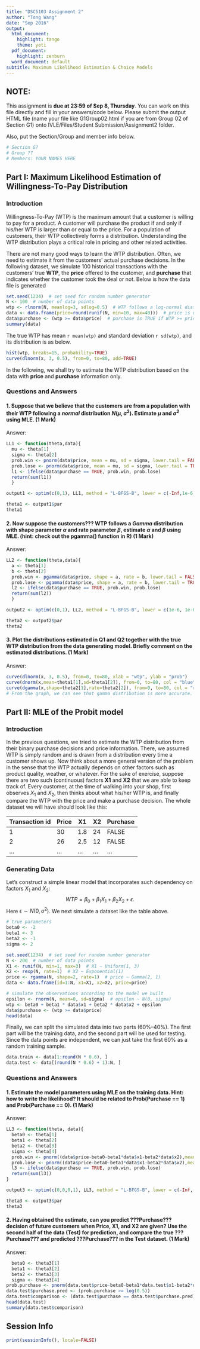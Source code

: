 ```yaml
---
title: "DSC5103 Assignment 2"
author: "Tong Wang"
date: "Sep 2016"
output:
  html_document:
    highlight: tango
    theme: yeti
  pdf_document:
    highlight: zenburn
  word_document: default
subtitle: Maximum Likelihood Estimation & Choice Models
---
```

<!--
comments must be put in an HTML comment form
-->

## NOTE:
This assignment is **due at 23:59 of Sep 8, Thursday**. You can work on this file directly and fill in your answers/code below. Please submit the output HTML file (name your file like G1Group02.html if you are from Group 02 of Section G1) onto IVLE/Files/Student Submission/Assignment2 folder.

Also, put the Section/Group and member info below.
```r
# Section G?
# Group ??
# Members: YOUR NAMES HERE
```


## Part I: Maximum Likelihood Estimation of Willingness-To-Pay Distribution
### Introduction
Willingness-To-Pay (WTP) is the maximum amount that a customer is willing to pay for a product. A customer will purchase the product if and only if his/her WTP is larger than or equal to the price. For a population of customers, their WTP collectively forms a distribution. Understanding the WTP distribution plays a critical role in pricing and other related activities.

There are not many good ways to learn the WTP distribution. Often, we need to estimate it from the customers' actual purchase decisions. In the following dataset, we simulate 100 historical transactions with the customers' true **WTP**, the **price** offered to the customer, and **purchase** that indicates whether the customer took the deal or not. Below is how the data file is generated

```r
set.seed(1234)  # set seed for random number generator
N <- 100  # number of data points
wtp <- rlnorm(N, meanlog=3, sdlog=0.5)  # WTP follows a log-normal distribution with (3, 0.5)
data <- data.frame(price=round(runif(N, min=10, max=40)))  # price is uniform[10, 40], rounded to integers
data$purchase <- (wtp >= data$price)  # purchase is TRUE if WTP >= price
summary(data)
```

The true WTP has mean `r mean(wtp)` and standard deviation `r sd(wtp)`, and its distribution is as below.
```r
hist(wtp, breaks=15, probability=TRUE)
curve(dlnorm(x, 3, 0.5), from=0, to=80, add=TRUE)
```

In the following, we shall try to estimate the WTP distribution based on the data with **price** and **purchase** information only.

### Questions and Answers

#### 1. Suppose that we believe that the customers are from a population with their WTP following a *normal* distribution $N(\mu, \sigma^2)$. Estimate $\mu$ and $\sigma^2$ using MLE. (1 Mark)

Answer: 

```r
LL1 <- function(theta,data){
  mu <- theta[1]
  sigma <- theta[2]
  prob.win <- pnorm(data$price, mean = mu, sd = sigma, lower.tail = FALSE, log.p = TRUE)
  prob.lose <- pnorm(data$price, mean = mu, sd = sigma, lower.tail = TRUE, log.p = TRUE)
  l1 <- ifelse(data$purchase == TRUE, prob.win, prob.lose)
  return(sum(l1))
  }

output1 <- optim(c(0,1), LL1, method = "L-BFGS-B", lower = c(-Inf,1e-6), upper = c(Inf, Inf), control=list(fnscale=-1), data=data)

theta1 <- output1$par
theta1
```



#### 2. Now suppose the customers??? WTP follows a *Gamma* distribution with shape parameter $\alpha$ and rate parameter $\beta$, estimate $\alpha$ and $\beta$ using MLE. (hint: check out the pgamma() function in R) (1 Mark)

Answer: 

```r
LL2 <- function(theta,data){
  a <- theta[1]
  b <- theta[2]
  prob.win <- pgamma(data$price, shape = a, rate = b, lower.tail = FALSE, log.p = TRUE)
  prob.lose <- pgamma(data$price, shape = a, rate = b, lower.tail = TRUE, log.p = TRUE)
  l2 <- ifelse(data$purchase == TRUE, prob.win, prob.lose)
  return(sum(l2))
  }

output2 <- optim(c(0,1), LL2, method = "L-BFGS-B", lower = c(1e-6, 1e-6), upper = c(Inf, Inf), control=list(fnscale=-1), data=data)

theta2 <- output2$par
theta2

```



#### 3. Plot the distributions estimated in Q1 and Q2 together with the true WTP distribution from the data generating model. Briefly comment on the estimated distributions. (1 Mark)

Answer: 

```r
curve(dlnorm(x, 3, 0.5), from=0, to=80, xlab = "wtp", ylab = "prob")
curve(dnorm(x,mean=theta1[1],sd=theta1[2]), from=0, to=80, col = "blue", add= TRUE)
curve(dgamma(x,shape=theta2[1],rate=theta2[2]), from=0, to=80, col = "red", add= TRUE)
# From the graph, we can see that gamma distribution is more accurate.
```



## Part II: MLE of the Probit model
### Introduction
In the previous questions, we tried to estimate the WTP distribution from their binary purchase decisions and price information. There, we assumed WTP is simply random and is drawn from a distribution every time a customer shows up. Now think about a more general version of the problem in the sense that the WTP actually depends on other factors such as product quality, weather, or whatever. For the sake of exercise, suppose there are two such (continuous) factors **X1** and **X2** that we are able to keep track of. Every customer, at the time of walking into your shop, first observes $X_1$ and $X_2$, then thinks about what his/her WTP is, and finally compare the WTP with the price and make a purchase decision. The whole dataset we will have should look like this:

| Transaction id | Price | X1 | X2 | Purchase |
|---|---|---|---|---|
| 1 | 30 | 1.8 | 24 | FALSE |
| 2 | 26 | 2.5 | 12 | FALSE |
| ... | ... | ... | ... | ... |

### Generating Data
Let's construct a simple linear model that incorporates such dependency on factors $X_1$ and $X_2$:
$$WTP = \beta_0 + \beta_1 X_1 + \beta_2 X_2 + \epsilon.$$ 
Here $\epsilon \sim N(0, \sigma^2)$. We next simulate a dataset like the table above.

```r
# true parameters
beta0 <- -2
beta1 <- 3
beta2 <- -1
sigma <- 2

set.seed(1234)  # set seed for random number generator
N <- 200  # number of data points
X1 <- runif(N, min=1, max=3)  # X1 ~ Uniform(1, 3)
X2 <- rexp(N, rate=1)  # X2 ~ Exponential(1)
price <- rgamma(N, shape=2, rate=1)  # price ~ Gamma(2, 1)
data <- data.frame(id=1:N, x1=X1, x2=X2, price=price)

# simulate the observations according to the model we built
epsilon <- rnorm(N, mean=0, sd=sigma)  # epsilon ~ N(0, sigma)
wtp <- beta0 + beta1 * data$x1 + beta2 * data$x2 + epsilon
data$purchase <- (wtp >= data$price)
head(data)
```

Finally, we can split the simulated data into two parts (60%--40%). The first part will be the training data, and the second part will be used for testing. Since the data points are independent, we can just take the first 60% as a random training sample.
```r
data.train <- data[1:round(N * 0.6), ]
data.test <- data[(round(N * 0.6) + 1):N, ]
```

### Questions and Answers

#### 1. Estimate the model parameters using MLE on the training data. Hint: how to write the likelihood? It should be related to Prob(Purchase == 1) and Prob(Purchase == 0). (1 Mark)

Answer: 

```r
LL3 <- function(theta, data){
  beta0 <- theta[1]
  beta1 <- theta[2]
  beta2 <- theta[3]
  sigma <- theta[4]
  prob.win <- pnorm((data$price-beta0-beta1*data$x1-beta2*data$x2),mean=0,sd=sigma,lower.tail = FALSE, log.p = TRUE)
  prob.lose <- pnorm((data$price-beta0-beta1*data$x1-beta2*data$x2),mean=0,sd=sigma,lower.tail = TRUE, log.p = TRUE)
  l3 <- ifelse(data$purchase == TRUE, prob.win, prob.lose)
  return(sum(l3))
}

output3 <- optim(c(0,0,0,1), LL3, method = "L-BFGS-B", lower = c(-Inf,-Inf,-Inf,1e-6), upper = c(Inf, Inf, Inf, Inf), control = list(fnscale=-1), data = data.train)

theta3 <- output3$par
theta3
```


#### 2. Having obtained the estimate, can you predict ???Purchase??? decision of future customers when Price, X1, and X2 are given? Use the second half of the data (Test) for prediction, and compare the true ???Purchase??? and predicted ???Purchase??? in the Test dataset. (1 Mark)

Answer: 

```r
  beta0 <- theta3[1]
  beta1 <- theta3[2]
  beta2 <- theta3[3]
  sigma <- theta3[4]
prob.purchase <- pnorm(data.test$price-beta0-beta1*data.test$x1-beta2*data.test$x2,mean=0,sd=sigma,lower.tail = FALSE, log.p = TRUE)
data.test$purchase.pred <- (prob.purchase >= log(0.5))
data.test$comparison <- (data.test$purchase == data.test$purchase.pred)
head(data.test)
summary(data.test$comparison)
```




## Session Info

```r
print(sessionInfo(), locale=FALSE)
```
